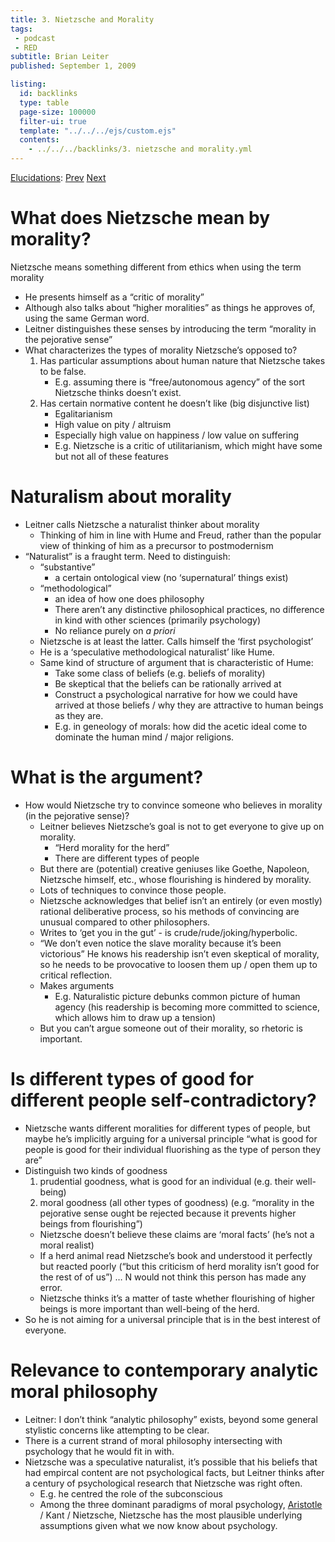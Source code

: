 ```yaml
---
title: 3. Nietzsche and Morality
tags: 
 - podcast
 - RED
subtitle: Brian Leiter
published: September 1, 2009

listing:
  id: backlinks
  type: table
  page-size: 100000
  filter-ui: true
  template: "../../../ejs/custom.ejs"
  contents:
    - ../../../backlinks/3. nietzsche and morality.yml
---
```


[Elucidations](/docs/phil/elucidations/Elucidations.html): [Prev](/docs/phil/elucidations/2. Poetry.html) [Next](/docs/phil/elucidations/3. Nietzsche and Morality.html)

# What does Nietzsche mean by morality?

Nietzsche means something different from ethics when using the term morality

- He presents himself as a "critic of morality"
- Although also talks about "higher moralities" as things he approves of, using 
  the same German word.
- Leitner distinguishes these senses by introducing the term "morality in the 
  pejorative sense"
- What characterizes the types of morality Nietzsche's opposed to?
    1. Has particular assumptions about human nature that Nietzsche takes to be 
       false.
        - E.g. assuming there is "free/autonomous agency" of the sort Nietzsche 
          thinks doesn't exist.
    2. Has certain normative content he doesn't like (big disjunctive list)
        - Egalitarianism
        - High value on pity / altruism
        - Especially high value on happiness / low value on suffering
        - E.g. Nietzsche is a critic of utilitarianism, which might have some 
          but not all of these features

# Naturalism about morality
- Leitner calls Nietzsche a naturalist thinker about morality
    - Thinking of him in line with Hume and Freud, rather than the popular view 
      of thinking of him as a precursor to postmodernism
- "Naturalist" is a fraught term. Need to distinguish:
    - "substantive"
        - a certain ontological view (no 'supernatural' things exist)
    - "methodological"
        - an idea of how one does philosophy
        - There aren't any distinctive philosophical practices, no difference in 
          kind with other sciences (primarily psychology)
        - No reliance purely on *a priori*
    - Nietzsche is at least the latter. Calls himself the 'first psychologist'
    - He is a 'speculative methodological naturalist' like Hume.
    - Same kind of structure of argument that is characteristic of Hume:
        - Take some class of beliefs (e.g. beliefs of morality)
        - Be skeptical that the beliefs can be rationally arrived at
        - Construct a psychological narrative for how we could have arrived at 
          those beliefs / why they are attractive to human beings as they are.
        - E.g. in geneology of morals: how did the acetic ideal come to dominate 
          the human mind / major religions.

# What is the argument?
- How would Nietzsche try to convince someone who believes in morality (in the 
  pejorative sense)?
  - Leitner believes Nietzsche's goal is not to get everyone to give up on 
    morality.
    - "Herd morality for the herd"
    - There are different types of people
  - But there are (potential) creative geniuses like Goethe, Napoleon, 
    Nietzsche himself, etc., whose flourishing is hindered by morality.
  - Lots of techniques to convince those people.
  - Nietzsche acknowledges that belief isn't an entirely (or even mostly) 
    rational deliberative process, so his methods of convincing are unusual 
    compared to other philosophers.
  - Writes to 'get you in the gut' - is crude/rude/joking/hyperbolic.
  - "We don't even notice the slave morality because it's been victorious" He 
    knows his readership isn't even skeptical of morality, so he needs to be 
    provocative to loosen them up / open them up to critical reflection.
  - Makes arguments
    - E.g. Naturalistic picture debunks common picture of human agency (his 
      readership is becoming more committed to science, which allows him to 
      draw up a tension)
  - But you can't argue someone out of their morality, so rhetoric is important.


# Is different types of good for different people self-contradictory?
  - Nietzsche wants different moralities for different types of people, but 
    maybe he's implicitly arguing for a universal principle "what is good for 
    people is good for their individual fluorishing as the type of person they 
    are"
  - Distinguish two kinds of goodness
    1. prudential goodness, what is good for an individual (e.g. their 
       well-being)
    2. moral goodness (all other types of goodness) (e.g. "morality in the 
       pejorative sense ought be rejected because it prevents higher beings 
       from flourishing")
      - Nietzsche doesn't believe these claims are 'moral facts' (he's not a 
        moral realist)
      - If a herd animal read Nietzsche's book and understood it perfectly but 
        reacted poorly ("but this criticism of herd morality isn't good for the 
        rest of of us") ... N would not think this person has made any error.
      - Nietzsche thinks it's a matter of taste whether flourishing of higher 
        beings is more important than well-being of the herd.
  - So he is not aiming for a universal principle that is in the best interest 
    of everyone.

# Relevance to contemporary analytic moral philosophy
- Leitner: I don't think "analytic philosophy" exists, beyond some general 
  stylistic concerns like attempting to be clear.
- There is a current strand of moral philosophy intersecting with psychology 
  that he would fit in with.
- Nietzsche was a speculative naturalist, it's possible that his beliefs that 
  had empircal content are not psychological facts, but Leitner thinks after a 
  century of psychological research that Nietzsche was right often.
  - E.g. he centred the role of the subconscious
  - Among the three dominant paradigms of moral psychology, 
    [Aristotle](/docs/phil/people/Aristotle.html) / Kant / 
    Nietzsche, Nietzsche has the most plausible underlying assumptions given 
    what we now know about psychology.
    
